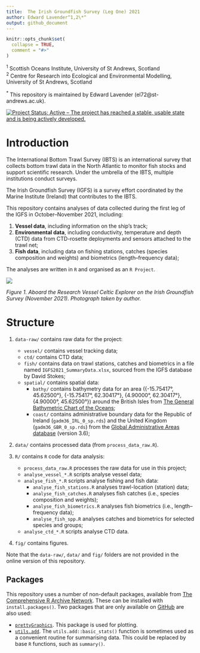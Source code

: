 ```yaml
---
title:  The Irish Groundfish Survey (Leg One) 2021
author: Edward Lavender^1,2\*^
output: github_document
---
```


<!-- README.md is generated from README.Rmd. Please edit that file -->

```r
knitr::opts_chunk$set(
  collapse = TRUE,
  comment = "#>"
)
```

^1^ Scottish Oceans Institute, University of St Andrews, Scotland  
^2^ Centre for Research into Ecological and Environmental Modelling, University of St Andrews, Scotland

^\*^ This repository is maintained by Edward Lavender (el72@st-andrews.ac.uk).

[![Project Status: Active – The project has reached a stable, usable
state and is being actively
developed.](https://www.repostatus.org/badges/latest/active.svg)](https://www.repostatus.org/#active)

# Introduction

The International Bottom Trawl Survey (IBTS) is an international survey that collects bottom trawl data in the North Atlantic to monitor fish stocks and support scientific research. Under the umbrella of the IBTS, multiple institutions conduct surveys. 

The Irish Groundfish Survey (IGFS) is a survey effort coordinated by the Marine Institute (Ireland) that contributes to the IBTS. 

This repository contains analyses of data collected during the first leg of the IGFS in October--November 2021, including: 

1. **Vessel data**, including information on the ship's track;
2. **Environmental data**, including conductivity, temperature and depth (CTD) data from CTD-rosette deployments and sensors attached to the trawl net;
3. **Fish data**, including data on fishing stations, catches (species composition and weights) and biometrics (length--frequency data);

The analyses are written in `R` and organised as an `R Project`. 

<img src="README_img.png"/>

_Figure 1. Aboard the Research Vessel Celtic Explorer on the Irish Groundfish Survey (November 2021). Photograph taken by author._

# Structure 

1. `data-raw/` contains raw data for the project: 
    * `vessel/` contains vessel tracking data;
    * `ctd/` contains CTD data; 
    * `fish/` contains data on trawl stations, catches and biometrics in a file named `IGFS2021_SummaryData.xlsx`, sourced from the IGFS database by David Stokes;
    * `spatial/` contains spatial data:
        * `bathy/` contains bathymetry data for an area ({-15.75417°, 45.62500°}, {-15.75417°, 62.30417°}, {4.90000°, 62.30417°}, {4.90000°, 45.62500°}) around the British Isles from [The General Bathymetric Chart of the Oceans](https://www.gebco.net);
        * `coast/` contains administrative boundary data for the Republic of Ireland (`gadm36_IRL_0_sp.rds`) and the United Kingdom (`gadm36_GBR_0_sp.rds`) from the [Global Administrative Areas database](https://www.gadm.org/) (version 3.6);

2. `data/` contains processed data (from `process_data_raw.R`).

3. `R/` contains `R` code for data analysis:
    * `process_data_raw.R` processes the raw data for use in this project;
    * `analyse_vessel_*.R` scripts analyse vessel data;
    * `analyse_fish_*.R` scripts analyse fishing and fish data:
        * `analyse_fish_stations.R` analyses trawl-location (station) data;
        * `analyse_fish_catches.R` analyses fish catches (i.e., species composition and weights);
        * `analyse_fish_biometrics.R` analyses fish biometrics (i.e., length--frequency data);
        * `analyse_fish_spp.R` analyses catches and biometrics for selected species and groups;
    * `analyse_ctd_*.R` scripts analyse CTD data.

4. `fig/` contains figures.

Note that the `data-raw/`, `data/` and `fig/` folders are not provided in the online version of this repository. 

## Packages

This repository uses a number of non-default packages, available from [The Comprehensive R Archive Network](https://cran.r-project.org). These can be installed with `install.packages()`. Two packages that are only available on [GitHub](https://github.com/) are also used:

* [`prettyGraphics`](https://github.com/edwardlavender/prettyGraphics). This package is used for plotting. 
* [`utils.add`](https://github.com/edwardlavender/utils.add). The `utils.add::basic_stats()` function is sometimes used as a convenient routine for summarising data. This could be replaced by base `R` functions, such as `summary()`. 
